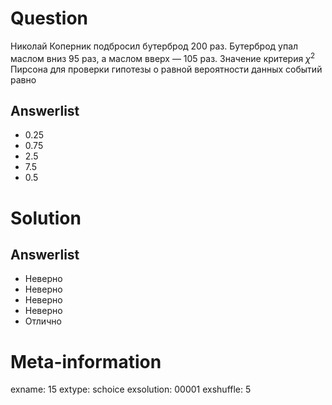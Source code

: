 Question
========
Николай Коперник подбросил бутерброд 200 раз. Бутерброд упал маслом вниз 95 раз, а маслом вверх — 105 раз. Значение критерия $\chi^2$ Пирсона для проверки гипотезы о равной вероятности данных событий равно
 

Answerlist
----------
*  0.25
*  0.75
*  2.5
*  7.5
*  0.5

Solution
========

Answerlist
----------
*  Неверно
*  Неверно
*  Неверно
*  Неверно
*  Отлично

Meta-information
================
exname: 15
extype: schoice
exsolution: 00001
exshuffle: 5
